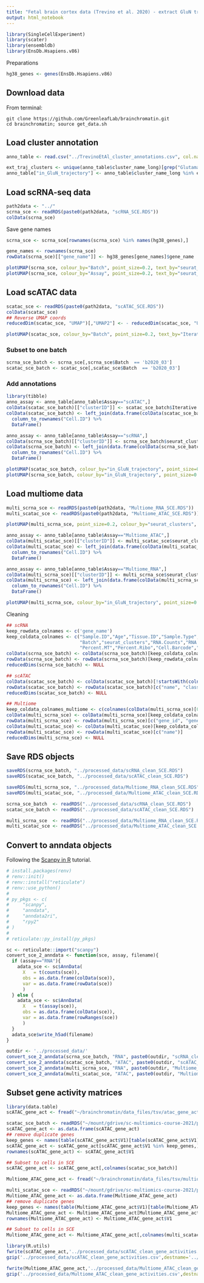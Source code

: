 ```yaml
---
title: "Fetal brain cortex data (Trevino et al. 2020) - extract GluN trajectory"
output: html_notebook
---
```


```r
library(SingleCellExperiment)
library(scater)
library(ensembldb)
library(EnsDb.Hsapiens.v86)
```

Preparations

```r
hg38_genes <- genes(EnsDb.Hsapiens.v86)
```

## Download data

From terminal:
```
git clone https://github.com/GreenleafLab/brainchromatin.git
cd brainchromatin; source get_data.sh
```

## Load cluster annotation 
```r
anno_table <- read.csv("../TrevinoEtAl_cluster_annotations.csv", col.names = c("clusterID", "cluster_name", "cluster_name_long", "Assay"))

ext_traj_clusters <- unique(anno_table$cluster_name_long)[grep("Glutamatergic neuron|Neuronal intermediate progenitor|Neuronal intermedate progenitor", unique(anno_table$cluster_name_long), ignore.case = TRUE)]
anno_table["in_GluN_trajectory"] <- anno_table$cluster_name_long %in% ext_traj_clusters
```


## Load scRNA-seq data

```r
path2data <- "../"
scrna_sce <- readRDS(paste0(path2data, "scRNA_SCE.RDS"))
colData(scrna_sce)
```

Save gene names

```r
scrna_sce <- scrna_sce[rownames(scrna_sce) %in% names(hg38_genes),]

gene_names <- rownames(scrna_sce)
rowData(scrna_sce)[["gene_name"]] <- hg38_genes[gene_names]$gene_name
```

```r
plotUMAP(scrna_sce, colour_by="Batch", point_size=0.2, text_by="seurat_clusters")
plotUMAP(scrna_sce, colour_by="Assay", point_size=0.2, text_by="seurat_clusters")
```

<!-- Subset to cells on differentiation trajectory of excitatory neurons (picking from the paper). -->

<!-- ```{r} -->
<!-- traj_clusters <- c("c14", "c2", "c9", "c4", "c5", "c7", "c0", "c12", "c15", 'c21') -->
<!-- traj_cells <- colnames(scrna_sce)[scrna_sce$seurat_clusters %in% traj_clusters] -->
<!-- scrna_ext_traj_sce <- scrna_sce[,traj_cells] -->

<!-- plotUMAP(scrna_ext_traj_sce, colour_by="seurat_clusters", point_size=0.2, text_by="seurat_clusters") -->
<!-- ``` -->

## Load scATAC data
```r
scatac_sce <- readRDS(paste0(path2data, "scATAC_SCE.RDS"))
colData(scatac_sce)
## Reverse UMAP coords
reducedDim(scatac_sce, "UMAP")[,"UMAP2"] <- - reducedDim(scatac_sce, "UMAP")[,"UMAP2"]
```
```r
plotUMAP(scatac_sce, colour_by="Batch", point_size=0.2, text_by="Iterative.LSI.Clusters")
```

### Subset to one batch
```r
scrna_sce_batch <- scrna_sce[,scrna_sce$Batch  == 'b2020_03']
scatac_sce_batch <- scatac_sce[,scatac_sce$Batch  == 'b2020_03']
```

### Add annotations
```r
library(tibble)
anno_assay <- anno_table[anno_table$Assay=="scATAC",]
colData(scatac_sce_batch)[["clusterID"]] <- scatac_sce_batch$Iterative.LSI.Clusters
colData(scatac_sce_batch) <- left_join(data.frame(colData(scatac_sce_batch)), anno_assay, by="clusterID") %>%
  column_to_rownames("Cell.ID") %>%
  DataFrame() 

anno_assay <- anno_table[anno_table$Assay=="scRNA",]
colData(scrna_sce_batch)[["clusterID"]] <- scrna_sce_batch$seurat_clusters
colData(scrna_sce_batch) <- left_join(data.frame(colData(scrna_sce_batch)), anno_assay, by="clusterID") %>%
  column_to_rownames("Cell.ID") %>%
  DataFrame() 

```

```r
plotUMAP(scatac_sce_batch, colour_by="in_GluN_trajectory", point_size=0.2, text_by="Iterative.LSI.Clusters")
plotUMAP(scrna_sce_batch, colour_by="in_GluN_trajectory", point_size=0.2, text_by="seurat_clusters")
```

<!-- ```{r} -->
<!-- traj_clusters <- paste0("c",c(8,1,0,13,6,7,14,5,2)) -->
<!-- traj_cells <- colnames(scatac_sce)[scatac_sce$Iterative.LSI.Clusters %in% traj_clusters] -->
<!-- scatac_ext_traj_sce <- scatac_sce[,traj_cells] -->

<!-- plotUMAP(scatac_ext_traj_sce, point_size=0.2, colour_by="Iterative.LSI.Clusters", text_by="Iterative.LSI.Clusters") -->
<!-- ``` -->

## Load multiome data

```r
multi_scrna_sce <- readRDS(paste0(path2data, "Multiome_RNA_SCE.RDS"))
multi_scatac_sce <- readRDS(paste0(path2data, "Multiome_ATAC_SCE.RDS"))

plotUMAP(multi_scrna_sce, point_size=0.2, colour_by="seurat_clusters", text_by="seurat_clusters")
```
```r
anno_assay <- anno_table[anno_table$Assay=="Multiome_ATAC",]
colData(multi_scatac_sce)[["clusterID"]] <- multi_scatac_sce$seurat_clusters
colData(multi_scatac_sce) <- left_join(data.frame(colData(multi_scatac_sce)), anno_assay, by="clusterID") %>%
  column_to_rownames("Cell.ID") %>%
  DataFrame() 

anno_assay <- anno_table[anno_table$Assay=="Multiome_RNA",]
colData(multi_scrna_sce)[["clusterID"]] <- multi_scrna_sce$seurat_clusters
colData(multi_scrna_sce) <- left_join(data.frame(colData(multi_scrna_sce)), anno_assay, by="clusterID") %>%
  column_to_rownames("Cell.ID") %>%
  DataFrame() 
```

```r
plotUMAP(multi_scrna_sce, colour_by="in_GluN_trajectory", point_size=0.2, text_by="seurat_clusters")
```
<!-- Subset to Exc trajectory -->
<!-- ```{r} -->
<!-- traj_clusters <- paste0("c",c(0,1,3,10,6)) -->
<!-- traj_cells <- colnames(multi_scrna_sce)[multi_scrna_sce$seurat_clusters %in% traj_clusters] -->
<!-- multi_scrna_traj_sce <- multi_scrna_sce[,traj_cells] -->
<!-- multi_scatac_traj_sce <- multi_scatac_sce[,traj_cells] -->

<!-- plotUMAP(multi_scrna_traj_sce, point_size=0.2, colour_by="seurat_clusters", text_by="seurat_clusters") -->
<!-- ``` -->

Cleaning 

```r
## scRNA
keep_rowdata_colnames <- c('gene_name')
keep_coldata_colnames <- c("Sample.ID","Age","Tissue.ID","Sample.Type",
                           "Batch","seurat_clusters","RNA.Counts","RNA.Features",
                           "Percent.MT","Percent.Ribo","Cell.Barcode","cluster_name", "in_GluN_trajectory")
colData(scrna_sce_batch) <- colData(scrna_sce_batch)[keep_coldata_colnames]
rowData(scrna_sce_batch) <- rowData(scrna_sce_batch)[keep_rowdata_colnames]
reducedDims(scrna_sce_batch) <- NULL

## scATAC
colData(scatac_sce_batch) <- colData(scatac_sce_batch)[!startsWith(colnames(colData(scatac_sce_batch)), ".CR")]
rowData(scatac_sce_batch) <- rowData(scatac_sce_batch)[c("name", "classification")]
reducedDims(scatac_sce_batch) <- NULL

## Multiome
keep_coldata_colnames_multiome <- c(colnames(colData(multi_scrna_sce)[0:10]), colnames(anno_assay))
colData(multi_scrna_sce) <- colData(multi_scrna_sce)[keep_coldata_colnames_multiome]
rowData(multi_scrna_sce) <- rowData(multi_scrna_sce)[c("gene_id", "gene_type", "gene_name")]
colData(multi_scatac_sce) <- colData(multi_scatac_sce)[keep_coldata_colnames_multiome]
rowData(multi_scatac_sce) <- rowData(multi_scatac_sce)[c("name")]
reducedDims(multi_scrna_sce) <- NULL
```

## Save RDS objects

```r
saveRDS(scrna_sce_batch, "../processed_data/scRNA_clean_SCE.RDS")
saveRDS(scatac_sce_batch, "../processed_data/scATAC_clean_SCE.RDS")

saveRDS(multi_scrna_sce, "../processed_data/Multiome_RNA_clean_SCE.RDS")
saveRDS(multi_scatac_sce, "../processed_data/Multiome_ATAC_clean_SCE.RDS")

```
```r
scrna_sce_batch  <- readRDS("../processed_data/scRNA_clean_SCE.RDS")
scatac_sce_batch <- readRDS("../processed_data/scATAC_clean_SCE.RDS")

multi_scrna_sce  <- readRDS("../processed_data/Multiome_RNA_clean_SCE.RDS")
multi_scatac_sce <- readRDS("../processed_data/Multiome_ATAC_clean_SCE.RDS")
```

## Convert to anndata objects

Following the [Scanpy in R](https://theislab.github.io/scanpy-in-R/#setting-up) tutorial.

```r
# install.packages(renv)
# renv::init()
# renv::install("reticulate")
# renv::use_python()
# 
# py_pkgs <- c(
#     "scanpy",
#     "anndata",
#     "anndata2ri",
#     "rpy2"
# )
# 
# reticulate::py_install(py_pkgs)
```

```r
sc <- reticulate::import("scanpy")
convert_sce_2_anndata <- function(sce, assay, filename){
  if (assay=="RNA"){
    adata_sce <- sc$AnnData(
      X   = t(counts(sce)),
      obs = as.data.frame(colData(sce)),
      var = as.data.frame(rowData(sce))
      )
  } else {
    adata_sce <- sc$AnnData(
      X   = t(assay(sce)),
      obs = as.data.frame(colData(sce)),
      var = as.data.frame(rowRanges(sce))
      )
  }
  adata_sce$write_h5ad(filename)
}

outdir <- '../processed_data/'
convert_sce_2_anndata(scrna_sce_batch, "RNA", paste0(outdir, "scRNA_clean_SCE.h5ad"))
convert_sce_2_anndata(scatac_sce_batch, "ATAC", paste0(outdir, "scATAC_clean_SCE.h5ad"))
convert_sce_2_anndata(multi_scrna_sce, "RNA", paste0(outdir, "Multiome_RNA_clean_SCE.h5ad"))
convert_sce_2_anndata(multi_scatac_sce, "ATAC", paste0(outdir, "Multiome_ATAC_clean_SCE.h5ad"))
```

## Subset gene activity matrices

```r
library(data.table)
scATAC_gene_act <- fread("~/brainchromatin/data_files/tsv/atac_gene_activities.tsv.gz")

scatac_sce_batch <- readRDS("~/mount/gdrive/sc-multiomics-course-2021/processed_data/scATAC_clean_SCE.RDS") 
scATAC_gene_act <- as.data.frame(scATAC_gene_act)
## remove duplicate genes
keep_genes <- names(table(scATAC_gene_act$V1)[table(scATAC_gene_act$V1) == 1])
scATAC_gene_act <- scATAC_gene_act[scATAC_gene_act$V1 %in% keep_genes,]
rownames(scATAC_gene_act) <- scATAC_gene_act$V1

## Subset to cells in SCE
scATAC_gene_act <- scATAC_gene_act[,colnames(scatac_sce_batch)]
```

```r
Multiome_ATAC_gene_act <- fread("~/brainchromatin/data_files/tsv/multiome_atac_gene_activities.tsv")

multi_scatac_sce <- readRDS("~/mount/gdrive/sc-multiomics-course-2021/processed_data/Multiome_ATAC_clean_SCE.RDS") 
Multiome_ATAC_gene_act <- as.data.frame(Multiome_ATAC_gene_act)
## remove duplicate genes
keep_genes <- names(table(Multiome_ATAC_gene_act$V1)[table(Multiome_ATAC_gene_act$V1) == 1])
Multiome_ATAC_gene_act <- Multiome_ATAC_gene_act[Multiome_ATAC_gene_act$V1 %in% keep_genes,]
rownames(Multiome_ATAC_gene_act) <- Multiome_ATAC_gene_act$V1

## Subset to cells in SCE
Multiome_ATAC_gene_act <- Multiome_ATAC_gene_act[,colnames(multi_scatac_sce)]
```


```r
library(R.utils)
fwrite(scATAC_gene_act,'../processed_data/scATAC_clean_gene_activities.csv',sep=',')
gzip('../processed_data/scATAC_clean_gene_activities.csv',destname='../processed_data/scATAC_clean_gene_activities.csv.gz')

fwrite(Multiome_ATAC_gene_act,'../processed_data/Multiome_ATAC_clean_gene_activities.csv',sep=',')
gzip('../processed_data/Multiome_ATAC_clean_gene_activities.csv',destname='../processed_data/Multiome_ATAC_clean_gene_activities.csv.gz')

```




